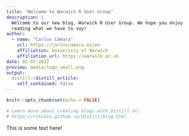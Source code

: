 ```yaml
---
title: "Welcome to Warwick R User Group"
description: |
  Welcome to our new blog, Warwick R User Group. We hope you enjoy 
  reading what we have to say!
author:
  - name: "Carlos Cámara" 
    url: https://carloscamara.es/en
    affiliation: University of Warwick
    affiliation_url: https://warwick.ac.uk
date: 02-07-2022
preview: media/logo_small.png
output:
  distill::distill_article:
    self_contained: false
---
```


```r
knitr::opts_chunk$set(echo = FALSE)

# Learn more about creating blogs with Distill at:
# https://rstudio.github.io/distill/blog.html

```


This is some text here!
